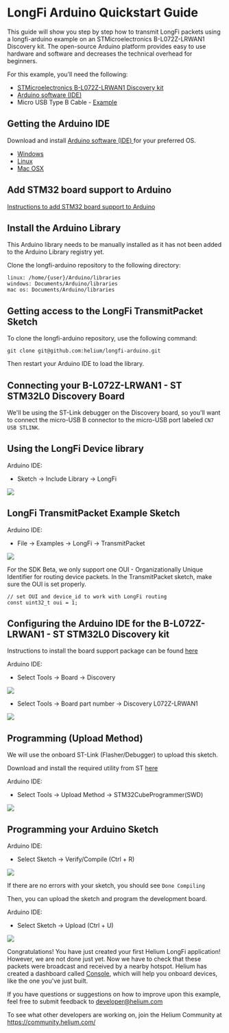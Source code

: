 
# LongFi Arduino Quickstart Guide

This guide will show you step by step how to transmit LongFi packets using a longfi-arduino example on an STMicroelectronics B-L072Z-LRWAN1 Discovery kit. The open-source Arduino platform provides easy to use hardware and software and decreases the technical overhead for beginners.  

For this example, you’ll need the following:

* <a href="https://www.st.com/en/evaluation-tools/b-l072z-lrwan1.html" target="_blank">STMicroelectronics B-L072Z-LRWAN1 Discovery kit</a>
* <a href="https://www.arduino.cc/en/Main/Software" target="_blank">Arduino software (IDE)</a> 
* Micro USB Type B Cable - <a href="https://www.amazon.com/AmazonBasics-Male-Micro-Cable-Black/dp/B0719H12WD/ref=sr_1_2_sspa?" target="_blank">Example </a>

## Getting the Arduino IDE

Download and install <a href="https://www.arduino.cc/en/Main/Software" target="_blank">Arduino software (IDE) </a> for your preferred OS. 

* <a href="https://www.arduino.cc/en/Guide/Windows" target="_blank">Windows </a>
* <a href="https://www.arduino.cc/en/Guide/linux" target="_blank">Linux </a>
* <a href="https://www.arduino.cc/en/Guide/MacOSX" target="_blank">Mac OSX</a>

## Add STM32 board support to Arduino

<a href="https://github.com/stm32duino/wiki/wiki/Getting-Started" target="_blank">Instructions to add STM32 board support to Arduino</a> 

## Install the Arduino Library

This Arduino library needs to be manually installed as it has not been added to the Arduino Library registry yet. 

Clone the longfi-arduino repository to the following directory:

```
linux: /home/{user}/Arduino/libraries
windows: Documents/Arduino/libraries
mac os: Documents/Arduino/libraries
```
## Getting access to the LongFi TransmitPacket Sketch

To clone the longfi-arduino repository, use the following command: 

```
git clone git@github.com:helium/longfi-arduino.git
```

Then restart your Arduino IDE to load the library. 

## Connecting your B-L072Z-LRWAN1 - ST STM32L0 Discovery Board  

We'll be using the ST-Link debugger on the Discovery board, so you'll want to connect the micro-USB B connector to the micro-USB port labeled `CN7 USB STLINK`.

## Using the LongFi Device library

Arduino IDE: 

* Sketch -> Include Library -> LongFi

<img src={LongFi_library} />

## LongFi TransmitPacket Example Sketch

Arduino IDE:

* File -> Examples -> LongFi -> TransmitPacket

<img src={LongFi_Example} /> 

For the SDK Beta, we only support one OUI - Organizationally Unique Identifier for routing device packets. In the TransmitPacket sketch, make sure the OUI is set properly. 

```
// set OUI and device_id to work with LongFi routing
const uint32_t oui = 1;
```

## Configuring the Arduino IDE for the B-L072Z-LRWAN1 - ST STM32L0 Discovery kit

Instructions to install the board support package can be found <a href="https://github.com/stm32duino/Arduino_Core_STM32#getting-started" target="_blank">here</a> 

Arduino IDE:

* Select Tools -> Board -> Discovery

<img src={Arduino_Board_Discovery} /> 

* Select Tools -> Board part number -> Discovery L072Z-LRWAN1

<img src={Arduino_Board_PartNumber} /> 

## Programming (Upload Method)

We will use the onboard ST-Link (Flasher/Debugger) to upload this sketch. 

Download and install the required utility from ST <a href="https://www.st.com/en/development-tools/stm32cubeprog.html" target="_blank">here</a> 

Arduino IDE:

* Select Tools -> Upload Method -> STM32CubeProgrammer(SWD)

<img src={upload_sketch} /> 

## Programming your Arduino Sketch

Arduino IDE:
* Select Sketch -> Verify/Compile (Ctrl + R)

<img src={Arduino_Compile} /> 

If there are no errors with your sketch, you should see `Done Compiling`

Then, you can upload the sketch and program the development board. 

Arduino IDE:
* Select Sketch -> Upload (Ctrl + U)

<img src={upload_success} />

Congratulations! You have just created your first Helium LongFi application! However, we are not done just yet. Now we have to check that these packets were broadcast and received by a nearby hotspot. Helium has created a dashboard called <a href="https://developer.helium.com/console/overview" target="_blank">Console</a>, which will help you onboard devices, like the one you've just built. 

If you have questions or suggestions on how to improve upon this example, feel free to submit feedback to developer@helium.com

To see what other developers are working on, join the Helium Community at https://community.helium.com/
